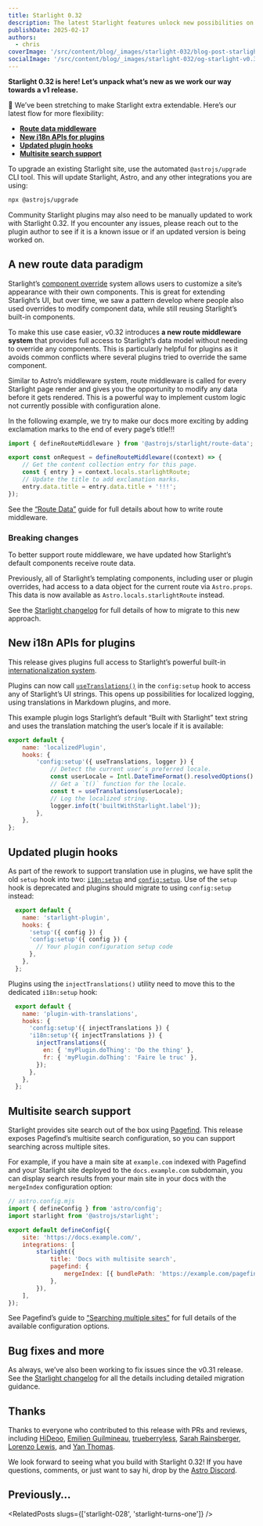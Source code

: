 ```yaml
---
title: Starlight 0.32
description: The latest Starlight features unlock new possibilities on our path to v1. Let’s meet route middleware, plugin i18n APIs, and multisite search.
publishDate: 2025-02-17
authors:
  - chris
coverImage: '/src/content/blog/_images/starlight-032/blog-post-starlight-v0.32.webp'
socialImage: '/src/content/blog/_images/starlight-032/og-starlight-v0.32.webp'
---
```



**Starlight 0.32 is here! Let’s unpack what’s new as we work our way towards a v1 release.**

🧘 We’ve been stretching to make Starlight extra extendable. Here’s our latest flow for more flexibility:

- [**Route data middleware**](#a-new-route-data-paradigm)
- [**New i18n APIs for plugins**](#new-i18n-apis-for-plugins)
- [**Updated plugin hooks**](#updated-plugin-hooks)
- [**Multisite search support**](#multisite-search-support)

To upgrade an existing Starlight site, use the automated `@astrojs/upgrade` CLI tool. This will update Starlight, Astro, and any other integrations you are using:

```sh
npx @astrojs/upgrade
```

<Note title="Using plugins?">
	Community Starlight plugins may also need to be manually updated to work with
	Starlight 0.32. If you encounter any issues, please reach out to the plugin
	author to see if it is a known issue or if an updated version is being worked
	on.
</Note>

## A new route data paradigm

Starlight’s [component override](https://starlight.astro.build/guides/overriding-components/) system allows users to customize a site’s appearance with their own components. This is great for extending Starlight’s UI, but over time, we saw a pattern develop where people also used overrides to modify component data, while still reusing Starlight’s built-in components.

To make this use case easier, v0.32 introduces **a new route middleware system** that provides full access to Starlight’s data model without needing to override any components. This is particularly helpful for plugins as it avoids common conflicts where several plugins tried to override the same component.

Similar to Astro’s middleware system, route middleware is called for every Starlight page render and gives you the opportunity to modify any data before it gets rendered. This is a powerful way to implement custom logic not currently possible with configuration alone.

In the following example, we try to make our docs more exciting by adding exclamation marks to the end of every page’s title!!!

```js
import { defineRouteMiddleware } from '@astrojs/starlight/route-data';

export const onRequest = defineRouteMiddleware((context) => {
	// Get the content collection entry for this page.
	const { entry } = context.locals.starlightRoute;
	// Update the title to add exclamation marks.
	entry.data.title = entry.data.title + '!!!';
});
```

See the [“Route Data”](https://starlight.astro.build/guides/route-data) guide for full details about how to write route middleware.

### Breaking changes

To better support route middleware, we have updated how Starlight’s default components receive route data.

Previously, all of Starlight’s templating components, including user or plugin overrides, had access to a data object for the current route via `Astro.props`. This data is now available as `Astro.locals.starlightRoute` instead.

See the [Starlight changelog](https://github.com/withastro/starlight/blob/main/packages/starlight/CHANGELOG.md) for full details of how to migrate to this new approach.

## New i18n APIs for plugins

This release gives plugins full access to Starlight’s powerful built-in [internationalization system](https://starlight.astro.build/guides/i18n/).

Plugins can now call [`useTranslations()`](https://starlight.astro.build/reference/plugins/#usetranslations) in the `config:setup` hook to access any of Starlight’s UI strings. This opens up possibilities for localized logging, using translations in Markdown plugins, and more.

This example plugin logs Starlight’s default “Built with Starlight” text string and uses the translation matching the user’s locale if it is available:

```js "useTranslations" "useTranslations(userLocale)"
export default {
	name: 'localizedPlugin',
	hooks: {
		'config:setup'({ useTranslations, logger }) {
			// Detect the current user’s preferred locale.
			const userLocale = Intl.DateTimeFormat().resolvedOptions().locale;
			// Get a `t()` function for the locale.
			const t = useTranslations(userLocale);
			// Log the localized string.
			logger.info(t('builtWithStarlight.label'));
		},
	},
};
```

## Updated plugin hooks

As part of the rework to support translation use in plugins, we have split the old `setup` hook into two: [`i18n:setup`](https://starlight.astro.build/reference/plugins/#i18nsetup) and [`config:setup`](https://starlight.astro.build/reference/plugins/#configsetup). Use of the `setup` hook is deprecated and plugins should migrate to using `config:setup` instead:

```js del={4} ins={5}
  export default {
    name: 'starlight-plugin',
    hooks: {
      'setup'({ config }) {
      'config:setup'({ config }) {
        // Your plugin configuration setup code
      },
    },
  };
```

Plugins using the `injectTranslations()` utility need to move this to the dedicated `i18n:setup` hook:

```js del={4} ins={5}
  export default {
    name: 'plugin-with-translations',
    hooks: {
      'config:setup'({ injectTranslations }) {
      'i18n:setup'({ injectTranslations }) {
        injectTranslations({
          en: { 'myPlugin.doThing': 'Do the thing' },
          fr: { 'myPlugin.doThing': 'Faire le truc' },
        });
      },
    },
  };
```

## Multisite search support

Starlight provides site search out of the box using [Pagefind](https://pagefind.app/). This release exposes Pagefind’s multisite search configuration, so you can support searching across multiple sites.

For example, if you have a main site at `example.com` indexed with Pagefind and your Starlight site deployed to the `docs.example.com` subdomain, you can display search results from your main site in your docs with the `mergeIndex` configuration option:

```js {10-12}
// astro.config.mjs
import { defineConfig } from 'astro/config';
import starlight from '@astrojs/starlight';

export default defineConfig({
	site: 'https://docs.example.com/',
	integrations: [
		starlight({
			title: 'Docs with multisite search',
			pagefind: {
				mergeIndex: [{ bundlePath: 'https://example.com/pagefind' }],
			},
		}),
	],
});
```

See Pagefind’s guide to [“Searching multiple sites”](https://pagefind.app/docs/multisite/) for full details of the available configuration options.

## Bug fixes and more

As always, we’ve also been working to fix issues since the v0.31 release. See the [Starlight changelog](https://github.com/withastro/starlight/blob/main/packages/starlight/CHANGELOG.md) for all the details including detailed migration guidance.

## Thanks

Thanks to everyone who contributed to this release with PRs and reviews, including [HiDeoo](https://github.com/HiDeoo/), [Emilien Guilmineau](https://github.com/XREvo), [trueberryless](https://github.com/trueberryless), [Sarah Rainsberger](https://github.com/sarah11918/), [Lorenzo Lewis](https://github.com/lorenzolewis), and [Yan Thomas](https://github.com/yanthomasdev/).

We look forward to seeing what you build with Starlight 0.32! If you have questions, comments, or just want to say hi, drop by the [Astro Discord](https://astro.build/chat).

## Previously…


<RelatedPosts slugs={['starlight-028', 'starlight-turns-one']} />
